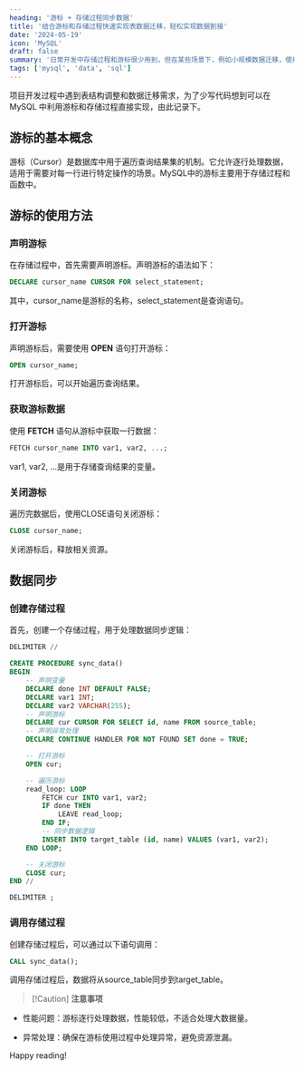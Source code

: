 ```yaml
---
heading: '游标 + 存储过程同步数据'
title: '结合游标和存储过程快速实现表数据迁移，轻松实现数据割接'
date: '2024-05-19'
icon: 'MySQL'
draft: false
summary: '日常开发中存储过程和游标很少用到，但在某些场景下，例如小规模数据迁移，使用该方式能够以简洁高效的方式满足需求。'
tags: ['mysql', 'data', 'sql']
---
```


项目开发过程中遇到表结构调整和数据迁移需求，为了少写代码想到可以在 MySQL 中利用游标和存储过程直接实现，由此记录下。

## 游标的基本概念

游标（Cursor）是数据库中用于遍历查询结果集的机制。它允许逐行处理数据，适用于需要对每一行进行特定操作的场景。MySQL中的游标主要用于存储过程和函数中。

## 游标的使用方法

### 声明游标

在存储过程中，首先需要声明游标。声明游标的语法如下：

```sql
DECLARE cursor_name CURSOR FOR select_statement;
```

其中，cursor_name是游标的名称，select_statement是查询语句。

### 打开游标

声明游标后，需要使用 **OPEN** 语句打开游标：

```sql
OPEN cursor_name;
```

打开游标后，可以开始遍历查询结果。

### 获取游标数据

使用 **FETCH** 语句从游标中获取一行数据：

```sql
FETCH cursor_name INTO var1, var2, ...;
```

var1, var2, ...是用于存储查询结果的变量。

### 关闭游标

遍历完数据后，使用CLOSE语句关闭游标：

```sql
CLOSE cursor_name;
```

关闭游标后，释放相关资源。

## 数据同步

### 创建存储过程

首先，创建一个存储过程，用于处理数据同步逻辑：

```sql
DELIMITER //

CREATE PROCEDURE sync_data()
BEGIN
    -- 声明变量
    DECLARE done INT DEFAULT FALSE;
    DECLARE var1 INT;
    DECLARE var2 VARCHAR(255);
    -- 声明游标
    DECLARE cur CURSOR FOR SELECT id, name FROM source_table;
    -- 声明异常处理
    DECLARE CONTINUE HANDLER FOR NOT FOUND SET done = TRUE;

    -- 打开游标
    OPEN cur;

    -- 遍历游标
    read_loop: LOOP
        FETCH cur INTO var1, var2;
        IF done THEN
            LEAVE read_loop;
        END IF;
        -- 同步数据逻辑
        INSERT INTO target_table (id, name) VALUES (var1, var2);
    END LOOP;

    -- 关闭游标
    CLOSE cur;
END //

DELIMITER ;
```

### 调用存储过程

创建存储过程后，可以通过以下语句调用：

```sql
CALL sync_data();
```

调用存储过程后，数据将从source_table同步到target_table。

> [!Caution] **注意事项**

- 性能问题：游标逐行处理数据，性能较低，不适合处理大数据量。

- 异常处理：确保在游标使用过程中处理异常，避免资源泄漏。

Happy reading! <Twemoji emoji="clinking-beer-mugs" />
